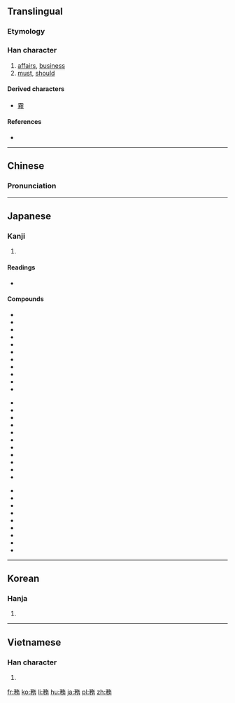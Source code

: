 {{also|务}}
==Translingual==

===Etymology===
{{Han compound|敄|力|c1=p|c2=s|t2=strength|ls=psc}}

===Han character===
{{Han char|rn=19|rad=力|as=09|sn=11|four=1822<sub>7</sub>|canj=弓竹竹水尸 (NHHES), 弓竹人大尸 (NHOKS)|ids=⿰[[矛]][[务]]}}

# [[affairs]], [[business]]
# [[must]], [[should]]

====Derived characters====
* [[霧]]

====References====
* {{Han ref|kx=0148.200|dkj=02394|dj=0334.040|hdz=42765.090|uh=52D9|ud=21209|bh=B0C8|bd=45256}}

----

==Chinese==
{{zh-forms|s=务}}

===Pronunciation===
{{zh-pron
|m=wù,shēng
|c=mou6
|mc=y
|oc=y
|ma=
|cat=n,v
}}

----

==Japanese==

===Kanji===
{{ja-kanji|grade=5|rs=力09}}

# {{defn|lang=ja|sort=力09}}

====Readings====
* {{ja-readings|goon=[[む]] (mu)|kanon=[[ぶ]] (bu)|kun=[[つとめる]] (tsutomeru), [[つとめ]] (tsutome)}}

====Compounds====
{{top3}}
*{{l|ja|sc=Jpan|役務|tr=やくむ, yakumu}}
*{{l|ja|sc=Jpan|外務員|tr=がいむいん, gaimuin}}
*{{l|ja|sc=Jpan|外務省|tr=がいむしょう, gaimushō}}
*{{l|ja|sc=Jpan|義務|tr=ぎむ, gimu}}
*{{l|ja|sc=Jpan|教務|tr=きょうむ, kyōmu}}
*{{l|ja|sc=Jpan|業務|tr=ぎょうむ, gyōmu}}
*{{l|ja|sc=Jpan|勤務|tr=きんむ, kinmu}}
*{{l|ja|sc=Jpan|公務|tr=こうむ, kōmu}}
*{{l|ja|sc=Jpan|公務員|tr=こうむいん, kōmuin}}
*{{l|ja|sc=Jpan|校務員|tr=こうむいん, kōmuin}}
*{{l|ja|sc=Jpan|債務|tr=さいむ, saimu}}
{{mid3}}
*{{l|ja|sc=Jpan|財務|tr=ざいむ, zaimu}}
*{{l|ja|sc=Jpan|財務省|tr=ざいむしょう, zaimushō}}
*{{l|ja|sc=Jpan|雑務|tr=ざつむ, zatsumu}}
*{{l|ja|sc=Jpan|残務|tr=ざんむ, zanmu}}
*{{l|ja|sc=Jpan|事務|tr=じむ, jimu}}
*{{l|ja|sc=Jpan|実務|tr=じつむ, jitsumu}}
*{{l|ja|sc=Jpan|職務|tr=しょくむ, shokumu}}
*{{l|ja|sc=Jpan|庶務|tr=しょむ, shomu}}
*{{l|ja|sc=Jpan|政務|tr=せいむ, seimu}}
*{{l|ja|sc=Jpan|責務|tr=せきむ, sekimu}}
*{{l|ja|sc=Jpan|総務|tr=そうむ, sōmu}}
{{mid3}}
*{{l|ja|sc=Jpan|総務省|tr=そうむしょう, sōmushō}}
*{{l|ja|sc=Jpan|担務|tr=たんむ, tanmu}}
*{{l|ja|sc=Jpan|内務省|tr=ないむしょう, naimushō}}
*{{l|ja|sc=Jpan|任務|tr=にんむ, ninmu}}
*{{l|ja|sc=Jpan|服務|tr=ふくむ, fukumu}}
*{{l|ja|sc=Jpan|法務|tr=ほうむ, hōmu}}
*{{l|ja|sc=Jpan|用務|tr=ようむ, yōmu}}
*{{l|ja|sc=Jpan|用務員|tr=ようむいん, yōmuin}}
*{{l|ja|sc=Jpan|労務|tr=ろうむ, rōmu}}
{{bottom}}

----

==Korean==

===Hanja===
{{ko-hanja|hangeul=무|rv=mu|mr=mu}}

# {{defn|lang=ko|sort=力09}}

----

==Vietnamese==

===Han character===
{{vi-hantu|[[vụ]], [[kiết]]|rs=力09}}

# {{defn|lang=vi|sort=力09}}

[[fr:務]]
[[ko:務]]
[[li:務]]
[[hu:務]]
[[ja:務]]
[[pl:務]]
[[zh:務]]